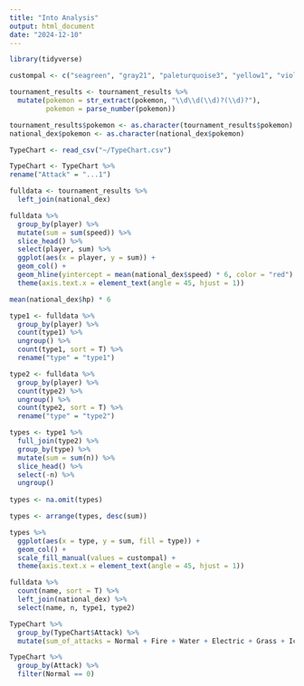 ```yaml
---
title: "Into Analysis"
output: html_document
date: "2024-12-10"
---
```


```r
library(tidyverse)
```

```r
custompal <- c("seagreen", "gray21", "paleturquoise3", "yellow1", "violetred3", "tomato4", "firebrick2", "lightcyan3", "purple4", "lightgreen", "burlywood3", "cadetblue1", "lightpink2", "mediumpurple2", "mediumvioletred", "saddlebrown", "turquoise3", "blue")
```



```r
tournament_results <- tournament_results %>%
  mutate(pokemon = str_extract(pokemon, "\\d\\d(\\d)?(\\d)?"), 
         pokemon = parse_number(pokemon))
```

```r
tournament_results$pokemon <- as.character(tournament_results$pokemon)
national_dex$pokemon <- as.character(national_dex$pokemon)
```

```r
TypeChart <- read_csv("~/TypeChart.csv")
```

```r
TypeChart <- TypeChart %>%
rename("Attack" = "...1")
```


```r
fulldata <- tournament_results %>%
  left_join(national_dex)
```

```r
fulldata %>%
  group_by(player) %>%
  mutate(sum = sum(speed)) %>%
  slice_head() %>%
  select(player, sum) %>%
  ggplot(aes(x = player, y = sum)) + 
  geom_col() + 
  geom_hline(yintercept = mean(national_dex$speed) * 6, color = "red") + 
  theme(axis.text.x = element_text(angle = 45, hjust = 1))  
```
```r
mean(national_dex$hp) * 6
```

```r
type1 <- fulldata %>%
  group_by(player) %>%
  count(type1) %>%
  ungroup() %>%
  count(type1, sort = T) %>%
  rename("type" = "type1")
```

```r
type2 <- fulldata %>%
  group_by(player) %>%
  count(type2) %>%
  ungroup() %>%
  count(type2, sort = T) %>%
  rename("type" = "type2")
```

```r
types <- type1 %>%
  full_join(type2) %>%
  group_by(type) %>%
  mutate(sum = sum(n)) %>%
  slice_head() %>%
  select(-n) %>%
  ungroup()
  
types <- na.omit(types)

types <- arrange(types, desc(sum)) 

types %>%
  ggplot(aes(x = type, y = sum, fill = type)) +
  geom_col() + 
  scale_fill_manual(values = custompal) + 
  theme(axis.text.x = element_text(angle = 45, hjust = 1))
```

```r
fulldata %>%
  count(name, sort = T) %>%
  left_join(national_dex) %>%
  select(name, n, type1, type2)
```

```r
TypeChart %>%
  group_by(TypeChart$Attack) %>% 
  mutate(sum_of_attacks = Normal + Fire + Water + Electric + Grass + Ice + Fighting + Poison + Ground + Flying + Psychic + Bug + Rock + Ghost + Dragon + Dark + Steel + Fairy)
```
```r
TypeChart %>%
  group_by(Attack) %>%
  filter(Normal == 0)
```

